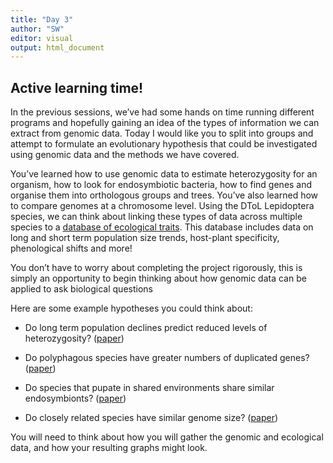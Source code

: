 ```yaml
---
title: "Day 3"
author: "SW"
editor: visual
output: html_document 
---
```


## Active learning time!

In the previous sessions, we've had some hands on time running different programs and hopefully gaining an idea of the types of information we can extract from genomic data. Today I would like you to split into groups and attempt to formulate an evolutionary hypothesis that could be investigated using genomic data and the methods we have covered.

You've learned how to use genomic data to estimate heterozygosity for an organism, how to look for endosymbiotic bacteria, how to find genes and organise them into orthologous groups and trees. You've also learned how to compare genomes at a chromosome level. Using the DToL Lepidoptera species, we can think about linking these types of data across multiple species to a [database of ecological traits](https://catalogue.ceh.ac.uk/documents/5b5a13b6-2304-47e3-9c9d-35237d1232c6). This database includes data on long and short term population size trends, host-plant specificity, phenological shifts and more!

You don't have to worry about completing the project rigorously, this is simply an opportunity to begin thinking about how genomic data can be applied to ask biological questions

Here are some example hypotheses you could think about:

-   Do long term population declines predict reduced levels of heterozygosity? ([paper](https://www.pure.ed.ac.uk/ws/portalfiles/portal/105263079/s41467_019_11308_4.pdf))

-   Do polyphagous species have greater numbers of duplicated genes? ([paper](https://bmcgenomics.biomedcentral.com/articles/10.1186/s12864-016-3096-1#Sec2))

-   Do species that pupate in shared environments share similar endosymbionts? ([paper](https://www.pnas.org/doi/10.1073/pnas.2115608119))

-   Do closely related species have similar genome size? ([paper](https://www.ncbi.nlm.nih.gov/pmc/articles/PMC5552920/))

You will need to think about how you will gather the genomic and ecological data, and how your resulting graphs might look.
